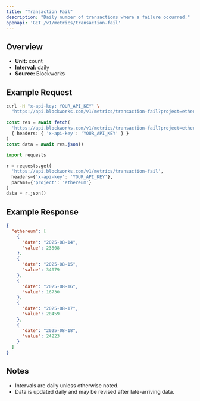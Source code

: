 ```yaml
---
title: "Transaction Fail"
description: "Daily number of transactions where a failure occurred."
openapi: 'GET /v1/metrics/transaction-fail'
---
```


## Overview

- **Unit:** count
- **Interval:** daily
- **Source:** Blockworks

## Example Request

<CodeGroup>

```bash cURL
curl -H "x-api-key: YOUR_API_KEY" \
  "https://api.blockworks.com/v1/metrics/transaction-fail?project=ethereum"
```

```typescript TypeScript
const res = await fetch(
  'https://api.blockworks.com/v1/metrics/transaction-fail?project=ethereum',
  { headers: { 'x-api-key': 'YOUR_API_KEY' } }
)
const data = await res.json()
```

```python Python
import requests

r = requests.get(
  'https://api.blockworks.com/v1/metrics/transaction-fail',
  headers={'x-api-key': 'YOUR_API_KEY'},
  params={'project': 'ethereum'}
)
data = r.json()
```

</CodeGroup>

## Example Response

```json
{
  "ethereum": [
    {
      "date": "2025-08-14",
      "value": 23808
    },
    {
      "date": "2025-08-15",
      "value": 34079
    },
    {
      "date": "2025-08-16",
      "value": 16730
    },
    {
      "date": "2025-08-17",
      "value": 20459
    },
    {
      "date": "2025-08-18",
      "value": 24223
    }
  ]
}
```

## Notes
- Intervals are daily unless otherwise noted.
- Data is updated daily and may be revised after late-arriving data.
